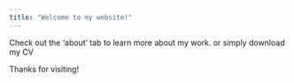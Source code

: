 ```yaml
---
title: "Welcome to my website!"
---
```


Check out the 'about' tab to learn more about my work. or simply download my CV

Thanks for visiting!
